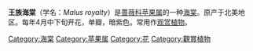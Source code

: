 {{Speciesbox   
| name = 王族海棠
| image = Malus royalty.jpg   
| genus = Malus   
| species = royalty
}}
'''王族海棠'''（学名：''Malus royalty''）是[[蔷薇科|蔷薇科]][[苹果属|苹果属]]的一种[[海棠|海棠]]。原产于北美地区。每年4月中下旬开花，单瓣，暗紫色。常用作[[观赏植物|观赏植物]]。

{{wikispecies|Malus royalty}}

[[Category:海棠|Category:海棠]]
[[Category:苹果属|Category:苹果属]]
[[Category:花|Category:花]]
[[Category:觀賞植物|Category:觀賞植物]]


{{Plant-stub}}